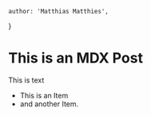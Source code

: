     author: 'Matthias Matthies',
}

# This is an MDX Post

This is text

- This is an Item
- and another Item.